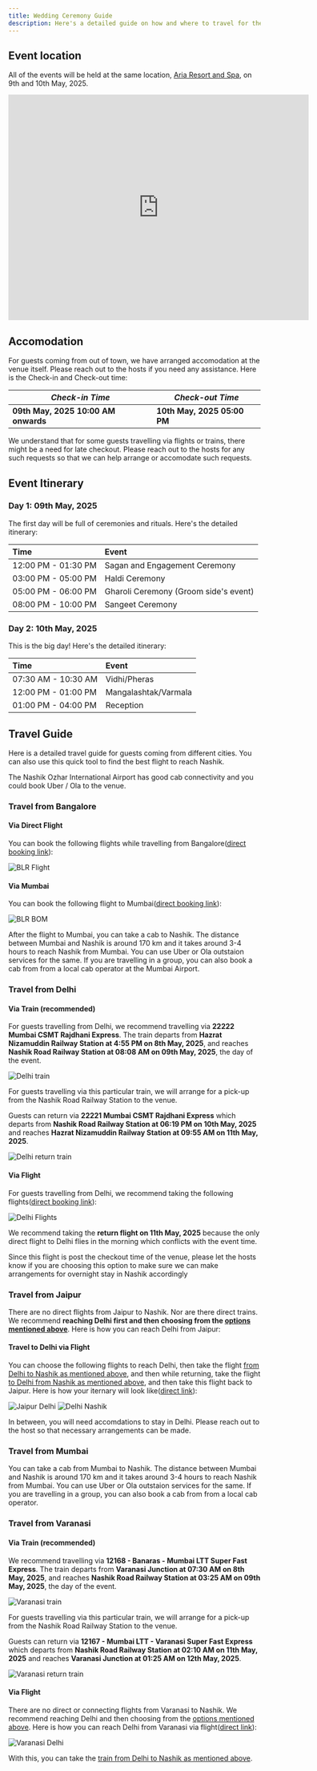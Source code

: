 ```yaml
---
title: Wedding Ceremony Guide
description: Here's a detailed guide on how and where to travel for the Wedding of Aishwarya and Sahil to be held on 10th of May, 2025.
---
```



## Event location

All of the events will be held at the same location, [Aria Resort and Spa](https://arianashik.in/), on 9th and 10th May, 2025.

<iframe src="https://www.google.com/maps/embed?pb=!1m18!1m12!1m3!1d3749.0172411422254!2d73.66253757593235!3d20.007791081398167!2m3!1f0!2f0!3f0!3m2!1i1024!2i768!4f13.1!3m3!1m2!1s0x3bdded325dce5449%3A0xc96793e79d02dd5d!2sAria%20Resort%20%26%20Spa!5e0!3m2!1sen!2sin!4v1740845636401!5m2!1sen!2sin" width="600" height="450" style="border:0;" allowfullscreen="" loading="lazy" referrerpolicy="no-referrer-when-downgrade"></iframe>

## Accomodation

For guests coming from out of town, we have arranged accomodation at the venue itself. Please reach out to the hosts if you need any assistance. Here is the Check-in and Check-out time:

| ***Check-in Time*** | ***Check-out Time*** |
| ---- | --- |
| **09th May, 2025 10:00 AM onwards** | **10th May, 2025 05:00 PM** |

We understand that for some guests travelling via flights or trains, there might be a need for late checkout. Please reach out to the hosts for any such requests so that we can help arrange or accomodate such requests.

## Event Itinerary

### Day 1: 09th May, 2025

The first day will be full of ceremonies and rituals. Here's the detailed itinerary:

| Time     | Event                          |
| :------- | :----------------------------- |
| 12:00 PM - 01:30 PM | Sagan and Engagement Ceremony |
| 03:00 PM - 05:00 PM | Haldi Ceremony                |
| 05:00 PM - 06:00 PM | Gharoli Ceremony (Groom side's event) |
| 08:00 PM - 10:00 PM | Sangeet Ceremony              |

### Day 2: 10th May, 2025

This is the big day! Here's the detailed itinerary:

| Time     | Event                          |
| :------- | :----------------------------- |
| 07:30 AM - 10:30 AM | Vidhi/Pheras |
| 12:00 PM - 01:00 PM | Mangalashtak/Varmala |
| 01:00 PM - 04:00 PM | Reception |

## Travel Guide

Here is a detailed travel guide for guests coming from different cities. You can also use this quick tool to find the best flight to reach Nashik.

<div data-skyscanner-widget="SearchWidget" data-locale="en-GB" data-market="IN" data-currency="INR" data-destination-iata-code="ISK" data-flight-type="return" data-flight-outbound-date="2025-05-09" data-flight-inbound-date="2025-05-10" data-widget-padding="10px 12px" data-widget-border-radius="4" data-responsive="true" data-hide-powered-by="true" data-enable-placeholders="true"></div>
<script  src="https://widgets.skyscanner.net/widget-server/js/loader.js" async></script>

The Nashik Ozhar International Airport has good cab connectivity and you could book Uber / Ola to the venue.

### Travel from Bangalore

#### Via Direct Flight

You can book the following flights while travelling from Bangalore([direct booking link](https://www.google.com/travel/flights/s/bfjX4xk4iEyBdmfy9)):

![BLR Flight](../../../assets/blr.png)

#### Via Mumbai

You can book the following flight to Mumbai([direct booking link](https://www.google.com/travel/flights/s/Z2BUE9BnK3dWbB8a6)):

![BLR BOM](../../../assets/blr-bom.png)

After the flight to Mumbai, you can take a cab to Nashik. The distance between Mumbai and Nashik is around 170 km and it takes around 3-4 hours to reach Nashik from Mumbai. You can use Uber or Ola outstaion services for the same. If you are travelling in a group, you can also book a cab from from a local cab operator at the Mumbai Airport.

### Travel from Delhi

#### Via Train (recommended)

For guests travelling from Delhi, we recommend travelling via **22222 Mumbai CSMT Rajdhani Express**. The train departs from **Hazrat Nizamuddin Railway Station at 4:55 PM on 8th May, 2025**, and reaches **Nashik Road Railway Station at 08:08 AM on 09th May, 2025**, the day of the event.

![Delhi train](../../../assets/delhi-train.png)

<Aside title='Pick-up facility from Nashik Road Railway Station'>
For guests travelling via this particular train, we will arrange for a pick-up from the Nashik Road Railway Station to the venue.
</Aside>

Guests can return via **22221 Mumbai CSMT Rajdhani Express** which departs from **Nashik Road Railway Station at 06:19 PM on 10th May, 2025** and reaches **Hazrat Nizamuddin Railway Station at 09:55 AM on 11th May, 2025**.

![Delhi return train](../../../assets/delhi-train-return.png)

#### Via Flight

For guests travelling from Delhi, we recommend taking the following flights([direct booking link](https://www.google.com/travel/flights/s/FRftuXNxKvPmoV9AA)):

![Delhi Flights](../../../assets/del.png)

We recommend taking the **return flight on 11th May, 2025** because the only direct flight to Delhi flies in the morning which conflicts with the event time.

<Aside title='Arrangements post checkout'>
Since this flight is post the checkout time of the venue, please let the hosts know if you are choosing this option to make sure we can make arrangements for overnight stay in Nashik accordingly
</Aside>

### Travel from Jaipur

There are no direct flights from Jaipur to Nashik. Nor are there direct trains. We recommend **reaching Delhi first and then choosing from the [options mentioned above](#travel-from-delhi)**. Here is how you can reach Delhi from Jaipur:

#### Travel to Delhi via Flight

You can choose the following flights to reach Delhi, then take the flight [from Delhi to Nashik as mentioned above](#via-flight), and then while returning, take the flight [to Delhi from Nashik as mentioned above](#via-), and then take this flight back to Jaipur. Here is how your iternary will look like([direct link](https://www.google.com/travel/flights/s/jAdWT7cE97ZXC7Fq5)):

![Jaipur Delhi](../../../assets/jai-del.png)
![Delhi Nashik](../../../assets/del.png)

In between, you will need accomdations to stay in Delhi. Please reach out to the host so that necessary arrangements can be made.

### Travel from Mumbai

You can take a cab from Mumbai to Nashik. The distance between Mumbai and Nashik is around 170 km and it takes around 3-4 hours to reach Nashik from Mumbai. You can use Uber or Ola outstaion services for the same. If you are travelling in a group, you can also book a cab from from a local cab operator.

### Travel from Varanasi

#### Via Train (recommended)

We recommend travelling via **12168 - Banaras - Mumbai LTT Super Fast Express**. The train departs from **Varanasi Junction at 07:30 AM on 8th May, 2025**, and reaches **Nashik Road Railway Station at 03:25 AM on 09th May, 2025**, the day of the event.

![Varanasi train](../../../assets/vns-12168.png)

<Aside title='Pick-up facility from Nashik Road Railway Station'>
For guests travelling via this particular train, we will arrange for a pick-up from the Nashik Road Railway Station to the venue.
</Aside>

Guests can return via **12167 - Mumbai LTT - Varanasi Super Fast Express** which departs from **Nashik Road Railway Station at 02:10 AM on 11th May, 2025** and reaches **Varanasi Junction at 01:25 AM on 12th May, 2025**.

![Varanasi return train](../../../assets/vns-12167.png)

#### Via Flight

There are no direct or connecting flights from Varanasi to Nashik. We recommend reaching Delhi and then choosing from the [options mentioned above](#travel-from-delhi). Here is how you can reach Delhi from Varanasi via flight([direct link](https://www.google.com/travel/flights/s/XSxR1bX8VrzX6reZ6)):

![Varanasi Delhi](../../../assets/vns-del-flight.png)

With this, you can take the [train from Delhi to Nashik as mentioned above](#via-train-recommended).
